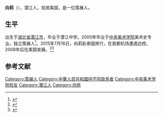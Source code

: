 '''向莉'''（{{bd|1976年|12月26日|}}），潜江人，现居美国，是一位策展人。

==生平==
出生于[[湖北省|湖北省]][[潜江市|潜江市]]，毕业于潜江中学。2000年毕业于[[中央美术学院|中央美术学院]]美术史专业。独立策展人<ref>{{cite news|title=四人权律师被佳木斯拘留 代理律师前往会见被借故拒绝|url=http://www.rfa.org/mandarin/yataibaodao/renquanfazhi/ql1-03242014100125.html|accessdate=2014-03-24|newspaper=自由亚洲电台|date=2014-03-24|archive-date=2016-05-13|archive-url=https://web.archive.org/web/20160513074246/http://www.rfa.org/mandarin/yataibaodao/renquanfazhi/ql1-03242014100125.html|dead-url=no}}</ref>。2015年7月16日，向莉赴泰国旅行，在首都机场遭遇边控。2008年后在美国发展。<ref>{{cite news |title=中國美女人權捍衛者向莉抵達美國 |url=https://www.huaglad.com/zh-tw/lovecn/20180729/329954.html |accessdate=2022-01-14 |work=澳洲新聞網 |date=2018-07-29 |language=zh-TW}}</ref><ref>{{cite news |title=向莉視角/ 做自己、愛自由 但「愛」卻得與體制抗爭 |url=https://tw.news.yahoo.com/%E5%90%91%E8%8E%89%E8%A6%96%E8%A7%92-%E5%81%9A%E8%87%AA%E5%B7%B1-%E6%84%9B%E8%87%AA%E7%94%B1-%E4%BD%86-%E6%84%9B-072110464.html |accessdate=2022-01-14 |work=tw.news.yahoo.com |language=zh-TW |archive-date=2022-01-14 |archive-url=https://web.archive.org/web/20220114054554/https://tw.news.yahoo.com/%E5%90%91%E8%8E%89%E8%A6%96%E8%A7%92-%E5%81%9A%E8%87%AA%E5%B7%B1-%E6%84%9B%E8%87%AA%E7%94%B1-%E4%BD%86-%E6%84%9B-072110464.html |dead-url=no }}</ref>

== 参考文献 ==
{{Reflist}}

{{Authority control}}
{{DEFAULTSORT:X}}
[[Category:策展人|Category:策展人]]
[[Category:中華人民共和國持不同政見者|Category:中華人民共和國持不同政見者]]
[[Category:中央美术学院校友|Category:中央美术学院校友]]
[[Category:潛江人|Category:潛江人]]
[[Category:向姓|Category:向姓]]